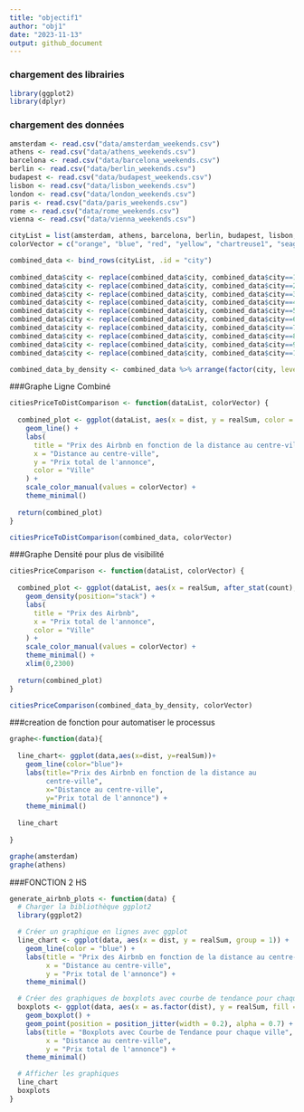```yaml
---
title: "objectif1"
author: "obj1"
date: "2023-11-13"
output: github_document
---
```

### chargement des librairies
```r
library(ggplot2)
library(dplyr)
```

### chargement des données
```r
amsterdam <- read.csv("data/amsterdam_weekends.csv")
athens <- read.csv("data/athens_weekends.csv")
barcelona <- read.csv("data/barcelona_weekends.csv")
berlin <- read.csv("data/berlin_weekends.csv")
budapest <- read.csv("data/budapest_weekends.csv")
lisbon <- read.csv("data/lisbon_weekends.csv")
london <- read.csv("data/london_weekends.csv")
paris <- read.csv("data/paris_weekends.csv")
rome <- read.csv("data/rome_weekends.csv")
vienna <- read.csv("data/vienna_weekends.csv")

cityList = list(amsterdam, athens, barcelona, berlin, budapest, lisbon, london, paris, rome, vienna)
colorVector = c("orange", "blue", "red", "yellow", "chartreuse1", "seagreen", "brown", "thistle","cadetblue1", "gold1")

combined_data <- bind_rows(cityList, .id = "city")
  
combined_data$city <- replace(combined_data$city, combined_data$city==1, "Amsterdam")
combined_data$city <- replace(combined_data$city, combined_data$city==2, "Athènes")
combined_data$city <- replace(combined_data$city, combined_data$city==3, "Barcelone")
combined_data$city <- replace(combined_data$city, combined_data$city==4, "Berlin")
combined_data$city <- replace(combined_data$city, combined_data$city==5, "Budapest")
combined_data$city <- replace(combined_data$city, combined_data$city==6, "Lisbonne")
combined_data$city <- replace(combined_data$city, combined_data$city==7, "Londres")
combined_data$city <- replace(combined_data$city, combined_data$city==8, "Paris")
combined_data$city <- replace(combined_data$city, combined_data$city==9, "Rome")
combined_data$city <- replace(combined_data$city, combined_data$city==10, "Vienne")

combined_data_by_density <- combined_data %>% arrange(factor(city, levels = c('Amsterdam', 'Berlin', 'Barcelone', 'Vienne', 'Budapest', 'Athènes', 'Lisbonne', 'Paris', 'Rome', 'Londres')))
```

###Graphe Ligne Combiné
```r
citiesPriceToDistComparison <- function(dataList, colorVector) {
  
  combined_plot <- ggplot(dataList, aes(x = dist, y = realSum, color = city)) +
    geom_line() +
    labs(
      title = "Prix des Airbnb en fonction de la distance au centre-ville",
      x = "Distance au centre-ville",
      y = "Prix total de l'annonce",
      color = "Ville"
    ) +
    scale_color_manual(values = colorVector) +
    theme_minimal()
  
  return(combined_plot)
}

citiesPriceToDistComparison(combined_data, colorVector)
```

###Graphe Densité pour plus de visibilité
```r
citiesPriceComparison <- function(dataList, colorVector) {
  
  combined_plot <- ggplot(dataList, aes(x = realSum, after_stat(count), fill = city)) +
    geom_density(position="stack") +
    labs(
      title = "Prix des Airbnb",
      x = "Prix total de l'annonce",
      color = "Ville"
    ) +
    scale_color_manual(values = colorVector) +
    theme_minimal() +
    xlim(0,2300)
  
  return(combined_plot)
}

citiesPriceComparison(combined_data_by_density, colorVector)
```

###creation de fonction pour automatiser le processus

```r
graphe<-function(data){
  
  line_chart<- ggplot(data,aes(x=dist, y=realSum))+
    geom_line(color="blue")+
    labs(title="Prix des Airbnb en fonction de la distance au
         centre-ville",
         x="Distance au centre-ville",
         y="Prix total de l'annonce") +
    theme_minimal()
  
  line_chart
  
}
```


```r
graphe(amsterdam)
graphe(athens)
```

###FONCTION 2 HS
```r
generate_airbnb_plots <- function(data) {
  # Charger la bibliothèque ggplot2
  library(ggplot2)

  # Créer un graphique en lignes avec ggplot
  line_chart <- ggplot(data, aes(x = dist, y = realSum, group = 1)) +
    geom_line(color = "blue") +
    labs(title = "Prix des Airbnb en fonction de la distance au centre-ville",
         x = "Distance au centre-ville",
         y = "Prix total de l'annonce") +
    theme_minimal()

  # Créer des graphiques de boxplots avec courbe de tendance pour chaque ville
  boxplots <- ggplot(data, aes(x = as.factor(dist), y = realSum, fill = as.factor(dist))) +
    geom_boxplot() +
    geom_point(position = position_jitter(width = 0.2), alpha = 0.7) +
    labs(title = "Boxplots avec Courbe de Tendance pour chaque ville",
         x = "Distance au centre-ville",
         y = "Prix total de l'annonce") +
    theme_minimal()

  # Afficher les graphiques
  line_chart
  boxplots
}


```


